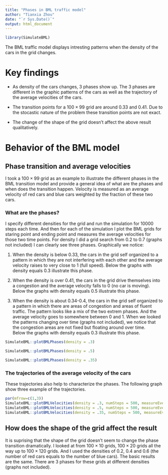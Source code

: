 ```yaml
---
title: "Phases in BML traffic model"
author: "Tianxia Zhou"
date: "`r Sys.Date()`"
output: html_document
---
```

```r
library(SimulateBML)
```

The BML traffic model displays intresting patterns when the density of the cars in the grid changes.

# Key findings

  * As density of the cars changes, 3 phases show up.
  The 3 phases are different in the graphic patterns of the cars as well as the trajectory of the average velocities of the cars.
  
  * The transition points for a $100 \times 99$ grid are around 0.33 and 0.41.
  Due to the stocastic nature of the problem these transition points are not exact.
  
  * The change of the shape of the grid doesn't affect the above result qualitatively.


# Behavior of the BML model
## Phase transition and average velocities

I took a $100 \times 99$ grid as an example to illustrate the different phases in the BML transition model and provide a general idea of what are the phases and when does the transition happen. Velocity is measured as an average velocity of red cars and blue cars weighted by the fraction of these two cars.



### What are the phases?

I specify different densities for the grid and run the simulation for 10000 steps each time.
And then for each of the simulation I plot the BML grids for staring point and ending point and measures the average velocities for those two time points.
For density I did a grid search from 0.2 to 0.7 (graphs not included) I can clearly see three phases. Graphically we notice:

  1. When the density is below 0.33, the cars in the grid self organized to a pattern in which they are not interfering with each other and the average velocity raises to very close to 1 (full speed).
  Below the graphs with density equals 0.3 illustrate this phase.

  2. When the density is over 0.41, the cars in the grid drive themselves into a congestion and the average velocity falls to 0 (no car is moving).
  Below the graphs with density equals 0.5 illustrate this phase.

  3. When the density is about 0.34-0.4, the cars in the grid self organized to a pattern in which there are areas of congestion and areas of fluent traffic.
  The pattern looks like a mix of the two extrem phases.
  And the average velocity goes to somewhere between 0 and 1.
  When we looked the patterns changing over time (graphs not included), we notice that the congestion areas are not fixed but floating around over time.  
  Below the graphs with density equals 0.3 illustrate this phase.
  
  
```r
SimulateBML::plotBMLPhases(density = .3)

```


```r
SimulateBML::plotBMLPhases(density = .5)

```


```r
SimulateBML::plotBMLPhases(density = .35)

```

### The trajectories of the average velocity of the cars

These trajectories also help to characterize the phases.
The following graph show three example of the trajectories.

```r
par(mfrow=c(1,3))
SimulateBML::plotBMLVelocities(density = .3, numSteps = 500, measureEvery = 1)
SimulateBML::plotBMLVelocities(density = .5, numSteps = 500, measureEvery = 1)
SimulateBML::plotBMLVelocities(density = .35, numSteps = 500, measureEvery = 1)

```


## How does the shape of the grid affect the result

It is suprising that the shape of the grid doesn't seem to change the phase transition dramatically.
I looked at from $100 \times 10$ grids, $100 \times 20$ grids all the way up to $100 \times 120$ grids.
And I used the densities of 0.2, 0.4 and 0.6 (the number of red cars equals to the number of blue cars).
The basic results are the same.
There are 3 phases for these grids at different densities (graphs not included).
